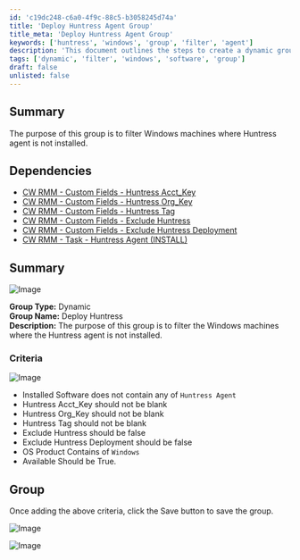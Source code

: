 ```yaml
---
id: 'c19dc248-c6a0-4f9c-88c5-b3058245d74a'
title: 'Deploy Huntress Agent Group'
title_meta: 'Deploy Huntress Agent Group'
keywords: ['huntress', 'windows', 'group', 'filter', 'agent']
description: 'This document outlines the steps to create a dynamic group in ConnectWise RMM for filtering Windows machines where the Huntress agent is not installed. It details the necessary dependencies, criteria for filtering, and the process to save the group configuration.'
tags: ['dynamic', 'filter', 'windows', 'software', 'group']
draft: false
unlisted: false
---
```

## Summary

The purpose of this group is to filter Windows machines where Huntress agent is not installed.

## Dependencies

- [CW RMM - Custom Fields - Huntress Acct_Key](https://proval.itglue.com/DOC-5078775-15293648)
- [CW RMM - Custom Fields - Huntress Org_Key](https://proval.itglue.com/DOC-5078775-15293647)
- [CW RMM - Custom Fields - Huntress Tag](https://proval.itglue.com/DOC-5078775-15293470)
- [CW RMM - Custom Fields - Exclude Huntress](https://proval.itglue.com/DOC-5078775-15294130)
- [CW RMM - Custom Fields - Exclude Huntress Deployment](https://proval.itglue.com/DOC-5078775-15294129)
- [CW RMM - Task - Huntress Agent (INSTALL)](https://proval.itglue.com/DOC-5078775-13684933)

## Summary

![Image](../../../static/img/Deploy-Huntress/image_1.png)

**Group Type:** Dynamic  
**Group Name:** Deploy Huntress  
**Description:** The purpose of this group is to filter the Windows machines where the Huntress agent is not installed.

### Criteria

![Image](../../../static/img/Deploy-Huntress/image_2.png)

- Installed Software does not contain any of `Huntress Agent`
- Huntress Acct_Key should not be blank
- Huntress Org_Key should not be blank
- Huntress Tag should not be blank
- Exclude Huntress should be false
- Exclude Huntress Deployment should be false
- OS Product Contains of `Windows`
- Available Should be True.

## Group

Once adding the above criteria, click the Save button to save the group.

![Image](../../../static/img/Deploy-Huntress/image_3.png)

![Image](../../../static/img/Deploy-Huntress/image_4.png)











